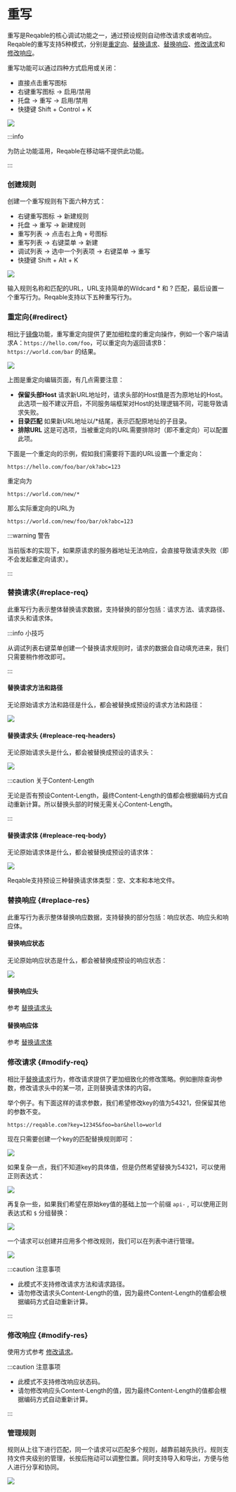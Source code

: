 # 重写


重写是Reqable的核心调试功能之一，通过预设规则自动修改请求或者响应。Reqable的重写支持5种模式，分别是[重定向](#redirect)、[替换请求](#replace-req)、[替换响应](#replace-res)、[修改请求](#modify-req)和[修改响应](#modify-res)。

重写功能可以通过四种方式启用或关闭：
- 直接点击重写图标
- 右键重写图标 -> 启用/禁用
- 托盘 -> 重写 -> 启用/禁用
- 快捷键 <Shortcut>Shift + Control + K</Shortcut>

![](arts/rewrite_01.png)

:::info

为防止功能滥用，Reqable在移动端不提供此功能。

:::

### 创建规则

创建一个重写规则有下面六种方式：
- 右键重写图标 -> 新建规则
- 托盘 -> 重写 -> 新建规则
- 重写列表 -> 点击右上角 `+` 号图标
- 重写列表 -> 右键菜单 -> 新建
- 调试列表 -> 选中一个列表项 -> 右键菜单 -> 重写
- 快捷键 <Shortcut>Shift + Alt + K</Shortcut>

![](arts/rewrite_02.png)

输入规则名称和匹配的URL，URL支持简单的Wildcard * 和 ? 匹配，最后设置一个重写行为。Reqable支持以下五种重写行为。

### 重定向{#redirect}

相比于[镜像](mirror)功能，重写重定向提供了更加细粒度的重定向操作，例如一个客户端请求A：`https://hello.com/foo`，可以重定向为返回请求B：`https://world.com/bar` 的结果。

![](arts/rewrite_12.png)

上图是重定向编辑页面，有几点需要注意：
- **保留头部Host** 请求新URL地址时，请求头部的Host值是否为原地址的Host。此选项一般不建议开启，不同服务端框架对Host的处理逻辑不同，可能导致请求失败。
- **目录匹配** 如果新URL地址以/*结尾，表示匹配原地址的子目录。
- **排除URL** 这是可选项，当被重定向的URL需要排除时（即不重定向）可以配置此项。

下面是一个重定向的示例，假如我们需要将下面的URL设置一个重定向：
```
https://hello.com/foo/bar/ok?abc=123
```
重定向为 
```
https://world.com/new/*
```
那么实际重定向的URL为 
```
https://world.com/new/foo/bar/ok?abc=123
```
:::warning 警告

当前版本的实现下，如果原请求的服务器地址无法响应，会直接导致请求失败（即不会发起重定向请求）。

:::

### 替换请求{#replace-req}

此重写行为表示整体替换请求数据，支持替换的部分包括：请求方法、请求路径、请求头和请求体。

:::info 小技巧

从调试列表右键菜单创建一个替换请求规则时，请求的数据会自动填充进来，我们只需要稍作修改即可。

:::

#### 替换请求方法和路径

无论原始请求方法和路径是什么，都会被替换成预设的请求方法和路径：

![](arts/rewrite_03.png)

#### 替换请求头 {#repleace-req-headers}

无论原始请求头是什么，都会被替换成预设的请求头：

![](arts/rewrite_04.png)

:::caution 关于Content-Length

无论是否有预设Content-Length，最终Content-Length的值都会根据编码方式自动重新计算。所以替换头部的时候无需关心Content-Length。

:::

#### 替换请求体 {#repleace-req-body}

无论原始请求体是什么，都会被替换成预设的请求体：

![](arts/rewrite_05.png)

Reqable支持预设三种替换请求体类型：空、文本和本地文件。

### 替换响应 {#replace-res}

此重写行为表示整体替换响应数据，支持替换的部分包括：响应状态、响应头和响应体。

#### 替换响应状态

无论原始响应状态是什么，都会被替换成预设的响应状态：

![](arts/rewrite_06.png)

#### 替换响应头

参考 [替换请求头](#repleace-req-headers)

#### 替换响应体

参考 [替换请求体](#repleace-req-body)

### 修改请求 {#modify-req}

相比于[替换请求](#replace-req)行为，修改请求提供了更加细致化的修改策略。例如删除查询参数，修改请求头中的某一项，正则替换请求体的内容。

举个例子。有下面这样的请求参数，我们希望修改key的值为54321，但保留其他的参数不变。

```url
https://reqable.com?key=12345&foo=bar&hello=world
```

现在只需要创建一个key的匹配替换规则即可：

![](arts/rewrite_07.png)

如果复杂一点，我们不知道key的具体值，但是仍然希望替换为54321，可以使用正则表达式：

![](arts/rewrite_08.png)

再复杂一些，如果我们希望在原始key值的基础上加一个前缀 `api-` , 可以使用正则表达式和 `$` 分组替换：

![](arts/rewrite_09.png)

一个请求可以创建并应用多个修改规则，我们可以在列表中进行管理。

![](arts/rewrite_10.png)

:::caution 注意事项

- 此模式不支持修改请求方法和请求路径。
- 请勿修改请求头Content-Length的值，因为最终Content-Length的值都会根据编码方式自动重新计算。

:::

### 修改响应 {#modify-res}

使用方式参考 [修改请求](#modify-req)。

:::caution 注意事项

- 此模式不支持修改响应状态码。
- 请勿修改响应头Content-Length的值，因为最终Content-Length的值都会根据编码方式自动重新计算。

:::

### 管理规则

规则从上往下进行匹配，同一个请求可以匹配多个规则，越靠前越先执行。规则支持文件夹级别的管理，长按后拖动可以调整位置。同时支持导入和导出，方便与他人进行分享和协同。

![](arts/rewrite_11.png)